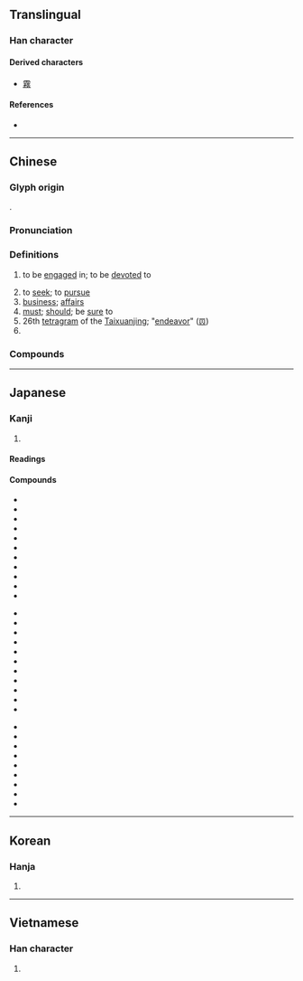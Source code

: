 {{also|务}}
{{character info/new}}
==Translingual==

===Han character===
{{Han char|rn=19|rad=力|as=09|sn=11|four=18227|canj=NHHES,NHOKS|ids=⿰矛务}}

====Derived characters====
* [[霧]]

====References====
* {{Han ref|kx=0148.200|dkj=02394|dj=0334.040|hdz=42765.090|uh=52D9|ud=21209|bh=B0C8|bd=45256}}

----

==Chinese==
{{zh-forms|s=务}}

===Glyph origin===
{{Han etym}}
{{Han compound|敄|力|c1=p|c2=s|t2=strength|ls=psc}}.

===Pronunciation===
{{zh-pron
|m=wù
|m-s=
|c=mou6
|c-t=
|g=
|h=pfs=vu
|j=
|mb=
|md=ô
|mn=bū
|mn-t=bhu6
|w=3vu
|x=
|mc=y
|oc=y
|cat=v,n,adv,pn
}}

===Definitions===
{{zh-hanzi}}

# to be [[engaged]] in; to be [[devoted]] to
#: {{zh-x|服務|service}}
# to [[seek]]; to [[pursue]]
# [[business]]; [[affairs]]
# [[must]]; [[should]]; be [[sure]] to
# 26th [[tetragram]] of the [[Taixuanjing]]; "[[endeavor]]" ([[𝌟]])
# {{surname|lang=zh}}

===Compounds===
{{zh-der|內務|務農|務頭|公務|實務|工業服務|務實|不務正業|單務契約|勞務|勞務出口|務求|告知義務|不知務|務期|不達時務|務本|務力|務腳|司務|上線服務|商務仲裁|不知世務|務實去華|債務|債務人|務必|務外|任務|國務總理|勤務召集|不識時務|就業服務|急務|務實生理|務本抑末|公義務|徇務|國務院|劇務|商務|庶務|帳務|不諳事務|常務|家務事|務須|國務|國務會議|工務局|分務|勤務員|公務人員|事務|國務卿|常務委員|家務|公務員|事務所|學務|外務|勞動服務|售後服務|塵務|俗務|世務|大務|外務員|官務|報務|大小事務|勤務|叫醒服務|勤務兵|乘務員|事務官|先務|僑務|不急之務|業務會報|本務|毛舉細務|教務長|服務證|服務業|校務|機務|業務|特務|服務生|服務社|服務連鎖|業務員|瑣務|戰地政務|正務|捨近務遠|稅務人員|撥接服務|港務局|捐華務實|法務部|稅務司|稅務|社會服務|服務|政務|承務|洋務|村務酒|當務之急|社區服務|教務|林務|法務|時務|業務公電|會務|服務員|港務|服務臺|碎務|洋務運動|盡義務|河務|教務主任|村務|服務處|服務站|樹德務滋|知時識務|服務規程|政務官|政務委員|成務|黨務|警務|醫務扶助|警察勤務|義務教育|部務|財務|陳言務去|醫務|識時務|航務|財務報表|賣務場|財務管理|總務|貪多務得|郵務員|義務|鹽務總局|鹽務|鹺務|邊務|醫務人員|鬧家務|農務|要務|雙務契約|識時達務|軍務|除惡務盡|除惡務本|防務|開物成務|雜務|諸務叢脞|選務|酒務|警務處|話務員|職務|虛談廢務|船務|義務兵}}

----

==Japanese==

===Kanji===
{{ja-kanji|grade=5|rs=力09}}

# {{defn|lang=ja|sort=力09}}

====Readings====
{{ja-readings
|goon=む
|kanon=ぶ
|kun=つと-める, つと-まる
}}

====Compounds====
{{top3}}
* {{ja-r|役務|えきむ}}
* {{ja-r|外務員|がいむいん}}
* {{ja-r|外務省|がいむしょう}}
* {{ja-r|義務|ぎむ}}
* {{ja-r|教務|きょうむ}}
* {{ja-r|業務|ぎょうむ}}
* {{ja-r|勤務|きんむ}}
* {{ja-r|公務|こうむ}}
* {{ja-r|公務員|こうむいん}}
* {{ja-r|校務員|こうむいん}}
* {{ja-r|債務|さいむ}}
{{mid3}}
* {{ja-r|財務|ざいむ}}
* {{ja-r|財務省|ざいむしょう}}
* {{ja-r|雑務|ざつむ}}
* {{ja-r|残務|ざんむ}}
* {{ja-r|事務|じむ}}
* {{ja-r|実務|じつむ}}
* {{ja-r|職務|しょくむ}}
* {{ja-r|庶務|しょむ}}
* {{ja-r|政務|せいむ}}
* {{ja-r|責務|せきむ}}
* {{ja-r|総務|そうむ}}
{{mid3}}
* {{ja-r|総務省|そうむしょう}}
* {{ja-r|担務|たんむ}}
* {{ja-r|内務省|ないむしょう}}
* {{ja-r|任務|にんむ}}
* {{ja-r|服務|ふくむ}}
* {{ja-r|法務|ほうむ}}
* {{ja-r|用務|ようむ}}
* {{ja-r|用務員|ようむいん}}
* {{ja-r|労務|ろうむ}}
{{bottom}}

----

==Korean==

===Hanja===
{{ko-hanja|hangeul=무|rv=mu|mr=mu}}

# {{defn|lang=ko|sort=力09}}

----

==Vietnamese==

===Han character===
{{vi-hantu|[[vụ]], [[kiết]]|rs=力09}}

# {{defn|lang=vi|sort=力09}}